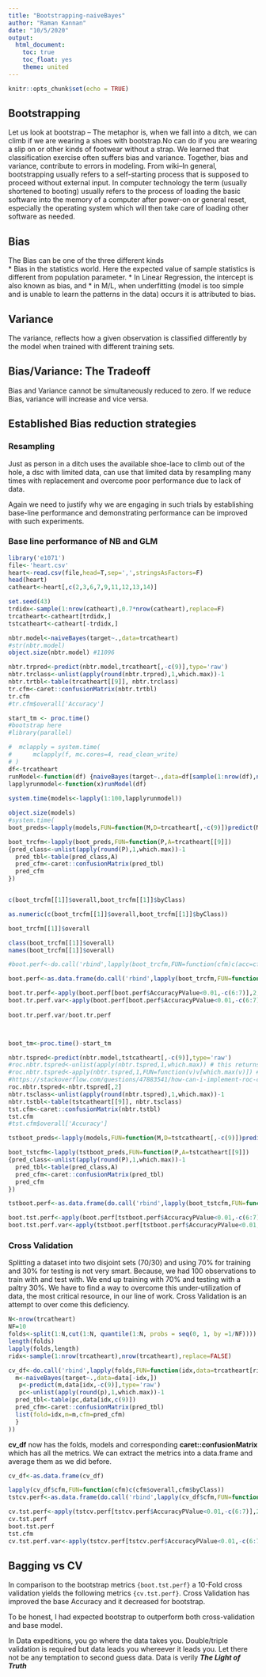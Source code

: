 ```yaml
---
title: "Bootstrapping-naiveBayes"
author: "Raman Kannan"
date: "10/5/2020"
output:
  html_document:
    toc: true
    toc_float: yes
    theme: united
---
```


```r
knitr::opts_chunk$set(echo = TRUE)
```

## Bootstrapping

Let us look at bootstrap -- The metaphor is, when we fall into a ditch, we can climb if we are wearing a shoes with bootstrap.No can do if you are wearing a slip on or other kinds of footwear without a strap. We learned that classification exercise often suffers bias and variance. Together, bias and variance, contribute to errors in modeling.
From wiki--In general, bootstrapping usually refers to a self-starting process that is supposed to proceed without external input. In computer technology the term (usually shortened to booting) usually refers to the process of loading the basic software into the memory of a computer after power-on or general reset, especially the operating system which will then take care of loading other software as needed.

## Bias
The Bias can be one of the three different kinds  
* Bias in the statistics world. Here the expected value of sample statistics is different from population parameter. 
* In Linear Regression, the intercept is also known as bias, and 
* in M/L, when underfitting (model is too simple and is unable to learn the patterns in the data) occurs it is attributed to bias.

## Variance
The variance, reflects how a given observation is classified differently by the model when trained with different training sets.

## Bias/Variance: The Tradeoff
Bias and Variance cannot be simultaneously reduced to zero. If we reduce Bias, variance will increase and vice versa.

## Established Bias reduction strategies

### Resampling
Just as person in a ditch uses the available shoe-lace to climb out of the hole, a dsc with limited data, can use that limited data by resampling many times with replacement and overcome poor performance due to lack of data.

Again we need to justify why we are engaging in such trials by establishing base-line performance and demonstrating performance can be improved with such
experiments.

### Base line performance of NB and GLM



```r
library('e1071')
file<-'heart.csv'
heart<-read.csv(file,head=T,sep=',',stringsAsFactors=F)
head(heart)
catheart<-heart[,c(2,3,6,7,9,11,12,13,14)]

set.seed(43)
trdidx<-sample(1:nrow(catheart),0.7*nrow(catheart),replace=F)
trcatheart<-catheart[trdidx,]
tstcatheart<-catheart[-trdidx,]

nbtr.model<-naiveBayes(target~.,data=trcatheart)
#str(nbtr.model)
object.size(nbtr.model) #11096

nbtr.trpred<-predict(nbtr.model,trcatheart[,-c(9)],type='raw')
nbtr.trclass<-unlist(apply(round(nbtr.trpred),1,which.max))-1
nbtr.trtbl<-table(trcatheart[[9]], nbtr.trclass)
tr.cfm<-caret::confusionMatrix(nbtr.trtbl)
tr.cfm
#tr.cfm$overall['Accuracy']

start_tm <- proc.time() 
#bootstrap here
#library(parallel)

#  mclapply = system.time(
#      mclapply(f, mc.cores=4, read_clean_write)
# )
df<-trcatheart
runModel<-function(df) {naiveBayes(target~.,data=df[sample(1:nrow(df),nrow(df),replace=T),])}
lapplyrunmodel<-function(x)runModel(df)
   
system.time(models<-lapply(1:100,lapplyrunmodel))

object.size(models)
#system.time(
boot_preds<-lapply(models,FUN=function(M,D=trcatheart[,-c(9)])predict(M,D,type='raw'))

boot_trcfm<-lapply(boot_preds,FUN=function(P,A=trcatheart[[9]])
{pred_class<-unlist(apply(round(P),1,which.max))-1
  pred_tbl<-table(pred_class,A)
  pred_cfm<-caret::confusionMatrix(pred_tbl)
  pred_cfm
})


c(boot_trcfm[[1]]$overall,boot_trcfm[[1]]$byClass)

as.numeric(c(boot_trcfm[[1]]$overall,boot_trcfm[[1]]$byClass))

boot_trcfm[[1]]$overall

class(boot_trcfm[[1]]$overall)
names(boot_trcfm[[1]]$overall)

#boot.perf<-do.call('rbind',lapply(boot_trcfm,FUN=function(cfm)c(acc=cfm$overall[[1]],pvalue=cfm$overall[[6]],sens=cfm$byClass[[1]],spec=cfm$byClass[[2]])))

boot.perf<-as.data.frame(do.call('rbind',lapply(boot_trcfm,FUN=function(cfm)c(cfm$overall,cfm$byClass))))

boot.tr.perf<-apply(boot.perf[boot.perf$AccuracyPValue<0.01,-c(6:7)],2,mean)
boot.tr.perf.var<-apply(boot.perf[boot.perf$AccuracyPValue<0.01,-c(6:7)],2,sd)
  
boot.tr.perf.var/boot.tr.perf



boot_tm<-proc.time()-start_tm

nbtr.tspred<-predict(nbtr.model,tstcatheart[,-c(9)],type='raw')
#roc.nbtr.tspred<-unlist(apply(nbtr.tspred,1,which.max)) # this returns the position
#roc.nbtr.tspred<-apply(nbtr.tspred,1,FUN=function(v)v[which.max(v)]) # this returns the value
#https://stackoverflow.com/questions/47883541/how-can-i-implement-roc-curve-analysis-for-naive-bayes-classification-algorithm
roc.nbtr.tspred<-nbtr.tspred[,2]
nbtr.tsclass<-unlist(apply(round(nbtr.tspred),1,which.max))-1
nbtr.tstbl<-table(tstcatheart[[9]], nbtr.tsclass)
tst.cfm<-caret::confusionMatrix(nbtr.tstbl)
tst.cfm
#tst.cfm$overall['Accuracy']

tstboot_preds<-lapply(models,FUN=function(M,D=tstcatheart[,-c(9)])predict(M,D,type='raw'))

boot_tstcfm<-lapply(tstboot_preds,FUN=function(P,A=tstcatheart[[9]])
{pred_class<-unlist(apply(round(P),1,which.max))-1
  pred_tbl<-table(pred_class,A)
  pred_cfm<-caret::confusionMatrix(pred_tbl)
  pred_cfm
})

tstboot.perf<-as.data.frame(do.call('rbind',lapply(boot_tstcfm,FUN=function(cfm)c(cfm$overall,cfm$byClass))))

boot.tst.perf<-apply(boot.perf[tstboot.perf$AccuracyPValue<0.01,-c(6:7)],2,mean)
boot.tst.perf.var<-apply(tstboot.perf[tstboot.perf$AccuracyPValue<0.01,-c(6:7)],2,sd)
```

### Cross Validation

Splitting a dataset into two disjoint sets (70/30) and using 70% for training and 30% for testing is not very smart. Because, we had 100 observations to
train with and test with. We end up training with 70% and testing with a paltry 30%. We have to find a way to overcome this under-utilization of data, the most critical resource, in our line of work. Cross Validation is an attempt to over come this deficiency. 



```r

N<-nrow(trcatheart)
NF=10
folds<-split(1:N,cut(1:N, quantile(1:N, probs = seq(0, 1, by =1/NF))))
length(folds)
lapply(folds,length)
ridx<-sample(1:nrow(trcatheart),nrow(trcatheart),replace=FALSE)

cv_df<-do.call('rbind',lapply(folds,FUN=function(idx,data=trcatheart[ridx,]) {
  m<-naiveBayes(target~.,data=data[-idx,])
   p<-predict(m,data[idx,-c(9)],type='raw')
   pc<-unlist(apply(round(p),1,which.max))-1
  pred_tbl<-table(pc,data[idx,c(9)])
  pred_cfm<-caret::confusionMatrix(pred_tbl)
  list(fold=idx,m=m,cfm=pred_cfm)
  }
))

```
**cv_df** now has the folds, models and corresponding **caret::confusionMatrix** which has all the metrics.
We can extract the metrics into a data.frame and average them as we did before.
```r

cv_df<-as.data.frame(cv_df)

lapply(cv_df$cfm,FUN=function(cfm)c(cfm$overall,cfm$byClass))
tstcv.perf<-as.data.frame(do.call('rbind',lapply(cv_df$cfm,FUN=function(cfm)c(cfm$overall,cfm$byClass))))

cv.tst.perf<-apply(tstcv.perf[tstcv.perf$AccuracyPValue<0.01,-c(6:7)],2,mean)
cv.tst.perf
boot.tst.perf
tst.cfm
cv.tst.perf.var<-apply(tstcv.perf[tstcv.perf$AccuracyPValue<0.01,-c(6:7)],2,sd)
```
## Bagging vs CV

In comparison to the bootstrap metrics ```{boot.tst.perf}``` a 10-Fold cross validation yields the following metrics 
```{cv.tst.perf}```. Cross Validation has improved the base Accuracy and it decreased for bootstrap. 

To be honest, I had expected bootstrap to outperform both cross-validation and base model.

In Data expeditions, you go where the data takes you. Double/triple validation is required but data leads you
whereever it leads you. Let there not be any temptation to second guess data. Data is verily ***The Light of Truth***